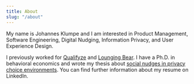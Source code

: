 ---
title: About
slug: "/about"
---
My name is Johannes Klumpe and I am interested in Product Management, Software Engineering, Digital Nudging, Information Privacy, and User Experience Design. 

I previously worked for [Qualifyze](https://www.Qualifyze.com/) and [Lounging Bear](https://loungingbear.com/). I have a Ph.D. in behavioral economics and wrote my thesis about [social nudges in privacy choice environments](https://tuprints.ulb.tu-darmstadt.de/12843/). You can find further information about my resume on LinkedIn. 

<br/>
<br/>

<Title text="Other places" /> 

- [Telegram](https://t.me/kjhnns)
- [Twitter](https://twitter.com/kjhnns)
- [Github](https://github.com/kjhnns)
- [LinkedIn](https://linkedin.com/in/klumpe/)
